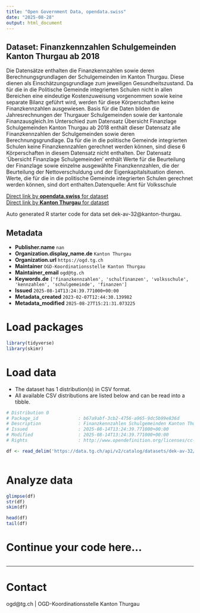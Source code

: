 ```yaml
---
title: "Open Government Data, opendata.swiss"
date: "2025-08-28"
output: html_document
---
```


## Dataset: Finanzkennzahlen Schulgemeinden Kanton Thurgau ab 2018

Die Datensätze enthalten die Finanzkennzahlen sowie deren Berechnungsgrundlagen der Schulgemeinden im Kanton Thurgau. Diese dienen als Einschätzungsgrundlage zum jeweiligen Gesundheitszustand. Da für die in die Politische Gemeinde integrierten Schulen nicht in allen Bereichen eine eindeutige Kostenzuweisung vorgenommen sowie keine separate Bilanz geführt wird, werden für diese Körperschaften keine Finanzkennzahlen ausgewiesen. Basis für die Daten bilden die Jahresrechnungen der Thurgauer Schulgemeinden sowie der kantonale Finanzausgleich.Im Unterschied zum Datensatz Übersicht Finanzlage Schulgemeinden Kanton Thurgau ab 2018 enthält dieser Datensatz alle Finanzkennzahlen der Schulgemeinden sowie deren Berechnungsgrundlage. Da für die in die politische Gemeinde integrierten Schulen keine Finanzkennzahlen gerechnet werden können, sind diese 6 Körperschaften in diesem Datensatz nicht enthalten. Der Datensatz 'Übersicht Finanzlage Schulgemeinden' enthält Werte für die Beurteilung der Finanzlage sowie einzelne ausgewählte Finanzkennzahlen, die der Beurteilung der Nettoverschuldung und der Eigenkapitalsituation dienen. Werte, die für die in die politische Gemeinde integrierten Schulen gerechnet werden können, sind dort enthalten.Datenquelle: Amt für Volksschule

[Direct link by **opendata.swiss** for dataset](https://opendata.swiss/de/dataset/finanzkennzahlen-schulgemeinden-kanton-thurgau-ab-2018)<br>
[Direct link by **Kanton Thurgau** for dataset](https://data.tg.ch/explore/dataset/dek-av-32/)

Auto generated R starter code for data set dek-av-32@kanton-thurgau.

## Metadata

- **Publisher.name** `nan`
- **Organization.display_name.de** `Kanton Thurgau`
- **Organization.url** `https://ogd.tg.ch`
- **Maintainer** `OGD-Koordinationsstelle Kanton Thurgau`
- **Maintainer_email** `ogd@tg.ch`
- **Keywords.de** `['finanzkennzahlen', 'schulfinanzen', 'volksschule', 'kennzahlen', 'schulgemeinde', 'finanzen']`
- **Issued** `2025-08-14T13:24:39.771000+00:00`
- **Metadata_created** `2023-02-07T12:44:30.139982`
- **Metadata_modified** `2025-08-27T15:21:31.073225`


# Load packages

```r

library(tidyverse)
library(skimr)

```

# Load data

-   The dataset has 1 distribution(s) in CSV format.
-   All available CSV distributions are listed below and can be read into a tibble.

```r

# Distribution 0
# Package_id               : b67a9abf-3cb2-4756-a965-9dc5b99e836d
# Description              : Finanzkennzahlen Schulgemeinden Kanton Thurgau ab 2018 (csv)
# Issued                   : 2025-08-14T13:24:39.771000+00:00
# Modified                 : 2025-08-14T13:24:39.771000+00:00
# Rights                   : http://www.opendefinition.org/licenses/cc-by/

df <- read_delim('https://data.tg.ch/api/v2/catalog/datasets/dek-av-32/exports/csv?use_labels=true')



```

# Analyze data

```r

glimpse(df)
str(df)
skim(df)

head(df)
tail(df)

```

# Continue your code here...

```r

```

------------------------------------------------------------------------

# Contact

ogd@tg.ch | OGD-Koordinationsstelle Kanton Thurgau
